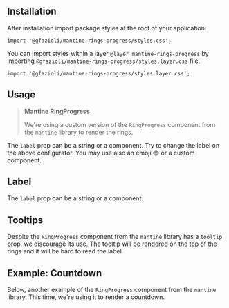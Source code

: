 
## Installation

<InstallScript packages="@gfazioli/mantine-rings-progress" />

After installation import package styles at the root of your application:

```tsx
import '@gfazioli/mantine-rings-progress/styles.css';
```

You can import styles within a layer `@layer mantine-rings-progress` by importing `@gfazioli/mantine-rings-progress/styles.layer.css` file.

```tsx
import '@gfazioli/mantine-rings-progress/styles.layer.css';
```

## Usage

<Demo data={demos.configurator} />

> **Mantine RingProgress**
>
> We're using a custom version of the `RingProgress` component from the `mantine` library to render the rings.

The `label` prop can be a string or a component. Try to change the label on the above configurator. You may use also an emoji 😊 or a custom component.

## Label

<Demo data={demos.label} />

The `label` prop can be a string or a component.

<Demo data={demos.labels} />

## Tooltips

Despite the `RingProgress` component from the `mantine` library has a `tooltip` prop, we discourage its use. The tooltip will be rendered on the top of the rings and it will be hard to read the label.

<Demo data={demos.tooltips} />


## Example: Countdown

Below, another example of the `RingProgress` component from the `mantine` library. This time, we're using it to render a countdown.

<Demo data={demos.countdown} />
